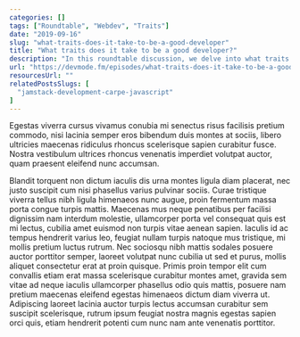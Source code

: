 ```yaml
---
categories: []
tags: ["Roundtable", "Webdev", "Traits"]
date: "2019-09-16"
slug: "what-traits-does-it-take-to-be-a-good-developer"
title: "What traits does it take to be a good developer?"
description: "In this round­table dis­cus­sion, we delve into what traits we believe it takes to be a good devel­op­er."
url: "https://devmode.fm/episodes/what-traits-does-it-take-to-be-a-good-developer"
resourcesUrl: ""
relatedPostsSlugs: [
  "jamstack-development-carpe-javascript"
]
---
```


Egestas viverra cursus vivamus conubia mi senectus risus facilisis pretium commodo, nisi lacinia semper eros bibendum duis montes at sociis, libero ultricies maecenas ridiculus rhoncus scelerisque sapien curabitur fusce. Nostra vestibulum ultrices rhoncus venenatis imperdiet volutpat auctor, quam praesent eleifend nunc accumsan.

Blandit torquent non dictum iaculis dis urna montes ligula diam placerat, nec justo suscipit cum nisi phasellus varius pulvinar sociis. Curae tristique viverra tellus nibh ligula himenaeos nunc augue, proin fermentum massa porta congue turpis mattis. Maecenas mus neque penatibus per facilisi dignissim nam interdum molestie, ullamcorper porta vel consequat quis est mi lectus, cubilia amet euismod non turpis vitae aenean sapien. Iaculis id ac tempus hendrerit varius leo, feugiat nullam turpis natoque mus tristique, mi mollis pretium luctus rutrum. Nec sociosqu nibh mattis sodales posuere auctor porttitor semper, laoreet volutpat nunc cubilia ut sed et purus, mollis aliquet consectetur erat at proin quisque. Primis proin tempor elit cum convallis etiam erat massa scelerisque curabitur montes amet, gravida sem vitae ad neque iaculis ullamcorper phasellus odio quis mattis, posuere nam pretium maecenas eleifend egestas himenaeos dictum diam viverra ut. Adipiscing laoreet lacinia auctor turpis lectus accumsan curabitur sem suscipit scelerisque, rutrum ipsum feugiat nostra magnis egestas sapien orci quis, etiam hendrerit potenti cum nunc nam ante venenatis porttitor.
